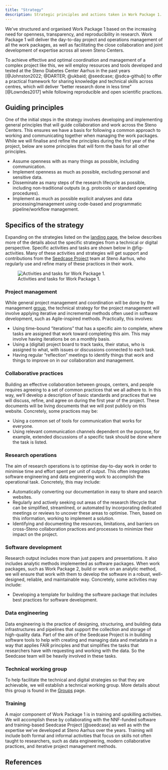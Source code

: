 ```yaml
---
title: "Strategy"
description: Strategic principles and actions taken in Work Package 1.
---
```


We've structured and organised Work Package 1 based on the increasing
need for openness, transparency, and reproducibility in research. Work
Package 1 will deliver the day-to-day project and operations management
of all the work packages, as well as facilitating the close
collaboration and joint development of expertise across all seven Steno
Centers.

To achieve effective and optimal coordination and management of a
complex project like this, we will employ resources and tools developed
and tested at the Steno Diabetes Center Aarhus in the past years
[@Johnston2022; @DARTER; @ukbaid; @seedcase; @sdca-github] to offer a
practical framework for sharing knowledge and technical skills across
centres, which will deliver "better research done in less time"
[@Lowndes2017] while following reproducible and open scientific
practices.

## Guiding principles

One of the initial steps in the strategy involves developing and
implementing general principles that will guide collaboration and work
across the Steno Centers. This ensures we have a basis for following a
common approach to working and communicating together when managing the
work packages. While we will finalise and refine the principles during
the first year of the project, below are some principles that will form
the basis for all other principles.

-   Assume openness with as many things as possible, including
    communication.
-   Implement openness as much as possible, excluding personal and
    sensitive data.
-   Disseminate as many steps of the research lifecycle as possible,
    including non-traditional outputs (e.g. protocols or standard
    operating procedures).
-   Implement as much as possible explicit analyses and data
    processing/management using code-based and programmatic
    pipeline/workflow management.

## Specifics of the strategy

Expanding on the strategies listed on the [landing page](index.qmd), the
below describes more of the details about the specific strategies from a
technical or digital perspective. Specific activities and tasks are
shown below in @fig-activities. Many of these activities and strategies
will get support and contributions from the [Seedcase
Project](https://seedcase-project.org/) team at Steno Aarhus, who
regularly use and refine many of these practices in their work.

![Activities and tasks for Work Package
1.](images/activities.svg){#fig-activities}

### Project management

While general project management and coordination will be done by the
management [group](groups.qmd), the technical strategy for the project
management will involve applying iterative and incremental methods often
used in software development, such as Agile-inspired methods.
Practically, this involves:

-   Using time-bound "iterations" that has a specific aim to complete,
    where tasks are assigned that work toward completing this aim. This
    may involve having iterations be on a monthly basis.
-   Using a (digital) project board to track tasks, their status, who is
    assigned to what, with issues or discussions connected to each task.
-   Having regular "reflection" meetings to identify things that work
    and things to improve on in our collaboration and management.

### Collaborative practices

Building an effective collaboration between groups, centers, and people
requires agreeing to a set of common practices that we all adhere to. In
this way, we'll develop a description of basic standards and practices
that we will discuss, refine, and agree on during the first year of the
project. These documents will be living documents that we will post
publicly on this website. Concretely, some practices may be:

-   Using a common set of tools for communication that works for
    everyone.
-   Using relevant communication channels dependent on the purpose, for
    example, extended discussions of a specific task should be done
    where the task is listed.

### Research operations

The aim of research operations is to optimise day-to-day work in order
to minimise time and effort spent per unit of output. This often
integrates software engineering and data engineering work to accomplish
the operational task. Concretely, this may include:

-   Automatically converting our documentation in easy to share and
    search websites.
-   Regularly and actively seeking out areas of the research lifecycle
    that can be simplified, streamlined, or automated by incorporating
    dedicated meetings or reviews to uncover these areas to optimise.
    Then, based on this information, working to implement a solution.
-   Identifying and documenting the resources, limitations, and barriers
    on cross-Steno collaboration practices and processes to minimize
    their impact on the project.

### Software development

Research output includes more than just papers and presentations. It
also includes analytic methods implemented as software packages. When
work packages, such as Work Package 2, build or work on an analytic
method, we will ensure that work with them to develop the software in a
robust, well-designed, reliable, and maintainable way. Concretely, some
activities may include:

-   Developing a template for building the software package that
    includes best practices for software development.

### Data engineering

Data engineering is the practice of designing, structuring, and building
data infrastructures and pipelines that support the collection and
storage of high-quality data. Part of the aim of the Seedcase Project is
in building software tools to help with creating and managing data and
metadata in a way that applies FAIR principles and that simplifies the
tasks that researchers have with requesting and working with the data.
So the Seedcase team will be heavily involved in these tasks.

### Technical working group

To help facilitate the technical and digital strategies so that they are
achievable, we will establish a technical working group. More details
about this group is found in the [Groups](groups.qmd) page.

### Training

A major component of Work Package 1 is in training and upskilling
activities. We will accomplish these by collaborating with the
NNF-funded software and training-based Seedcase Project [@seedcase] as
well as with the expertise we've developed at Steno Aarhus over the
years. Training will include both formal and informal activities that
focus on skills not often taught to researchers, such as data
engineering, modern collaborative practices, and iterative project
management methods.

## References
